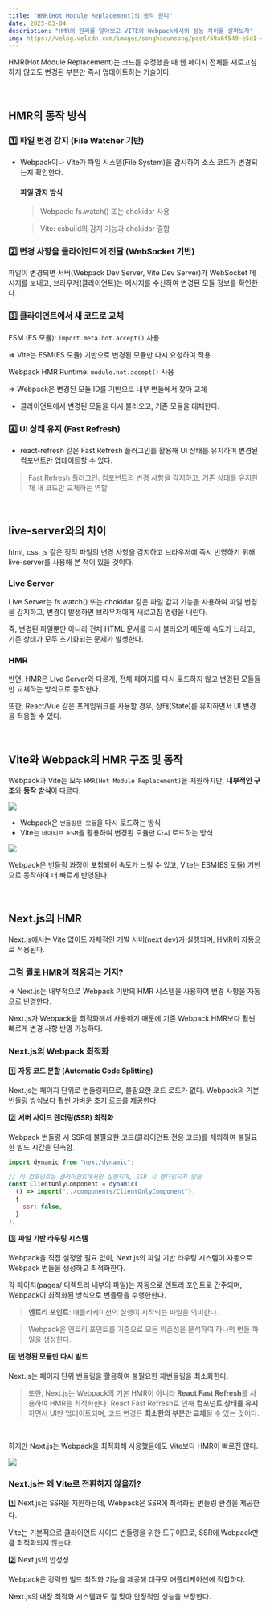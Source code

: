 ```yaml
---
title: "HMR(Hot Module Replacement)의 동작 원리"
date: 2025-03-04
description: "HMR의 원리를 알아보고 VITE와 Webpack에서의 성능 차이를 살펴보자"
img: https://velog.velcdn.com/images/songhaeunsong/post/59a6f549-e5d1-42bc-ac94-e80185a4876c/image.png
---
```


HMR(Hot Module Replacement)는 코드를 수정했을 때 웹 페이지 전체를 새로고침하지 않고도 변경된 부분만 즉시 업데이트하는 기술이다.

<br />

## HMR의 동작 방식

### 1️⃣ 파일 변경 감지 (File Watcher 기반)

- Webpack이나 Vite가 파일 시스템(File System)을 감시하여 소스 코드가 변경되는지 확인한다.

  #### 파일 감지 방식

  > Webpack: fs.watch() 또는 chokidar 사용

  > Vite: esbuild의 감지 기능과 chokidar 결합

### 2️⃣ 변경 사항을 클라이언트에 전달 (WebSocket 기반)

파일이 변경되면 서버(Webpack Dev Server, Vite Dev Server)가 WebSocket 메시지를 보내고,
브라우저(클라이언트)는 메시지를 수신하여 변경된 모듈 정보를 확인한다.

### 3️⃣ 클라이언트에서 새 코드로 교체

ESM (ES 모듈): `import.meta.hot.accept()` 사용

=> Vite는 ESM(ES 모듈) 기반으로 변경된 모듈만 다시 요청하여 적용

Webpack HMR Runtime: `module.hot.accept()` 사용

=> Webpack은 변경된 모듈 ID를 기반으로 내부 번들에서 찾아 교체

- 클라이언트에서 변경된 모듈을 다시 불러오고, 기존 모듈을 대체한다.

### 4️⃣ UI 상태 유지 (Fast Refresh)

- react-refresh 같은 Fast Refresh 플러그인를 활용해 UI 상태를 유지하며 변경된 컴포넌트만 업데이트할 수 있다.

> Fast Refresh 플러그인: 컴포넌트의 변경 사항을 감지하고, 기존 상태를 유지한 채 새 코드만 교체하는 역할

<br />

## live-server와의 차이

html, css, js 같은 정적 파일의 변경 사항을 감지하고 브라우저에 즉시 반영하기 위해 live-server를 사용해 본 적이 있을 것이다.

### Live Server

Live Server는 fs.watch() 또는 chokidar 같은 파일 감지 기능을 사용하여 파일 변경을 감지하고, 변경이 발생하면 브라우저에게 새로고침 명령을 내린다.

즉, 변경된 파일뿐만 아니라 전체 HTML 문서를 다시 불러오기 때문에 속도가 느리고, 기존 상태가 모두 초기화되는 문제가 발생한다.

### HMR

반면, HMR은 Live Server와 다르게, 전체 페이지를 다시 로드하지 않고 변경된 모듈듈만 교체하는 방식으로 동작한다.

또한, React/Vue 같은 프레임워크를 사용할 경우, 상태(State)를 유지하면서 UI 변경을 적용할 수 있다.

<br />

## Vite와 Webpack의 HMR 구조 및 동작

Webpack과 Vite는 모두 `HMR(Hot Module Replacement)`을 지원하지만, **내부적인 구조**와 **동작 방식**이 다르다.

![](https://velog.velcdn.com/images/songhaeunsong/post/f49f2c6d-aca9-44fa-975a-b6a5f3b60270/image.png)

- Webpack은 `번들링된 모듈`을 다시 로드하는 방식
- Vite는 `네이티브 ESM`을 활용하여 변경된 모듈만 다시 로드하는 방식

![](https://velog.velcdn.com/images/songhaeunsong/post/fca1ec85-1f8b-4816-9e53-0425325537cc/image.png)

Webpack은 번들링 과정이 포함되어 속도가 느릴 수 있고, Vite는 ESM(ES 모듈) 기반으로 동작하여 더 빠르게 반영된다.

<br />

## Next.js의 HMR

Next.js에서는 Vite 없이도 자체적인 개발 서버(next dev)가 실행되며, HMR이 자동으로 적용된다.

### 그럼 뭘로 HMR이 적용되는 거지?

=> Next.js는 내부적으로 Webpack 기반의 HMR 시스템을 사용하여 변경 사항을 자동으로 반영한다.

Next.js가 Webpack을 최적화해서 사용하기 때문에 기존 Webpack HMR보다 훨씬 빠르게 변경 사항 반영 가능하다.

### Next.js의 Webpack 최적화

1️⃣ **자동 코드 분할 (Automatic Code Splitting)**

Next.js는 페이지 단위로 번들링하므로, 불필요한 코드 로드가 없다.
Webpack의 기본 번들링 방식보다 훨씬 가벼운 초기 로드를 제공한다.

2️⃣ **서버 사이드 렌더링(SSR) 최적화**

Webpack 번들링 시 SSR에 불필요한 코드(클라이언트 전용 코드)를 제외하여 불필요한 빌드 시간을 단축함.

```js
import dynamic from "next/dynamic";

// 이 컴포넌트는 클라이언트에서만 실행되며, SSR 시 렌더링되지 않음
const ClientOnlyComponent = dynamic(
  () => import("../components/ClientOnlyComponent"),
  {
    ssr: false,
  }
);
```

3️⃣ **파일 기반 라우팅 시스템**

Webpack을 직접 설정할 필요 없이, Next.js의 파일 기반 라우팅 시스템이 자동으로 Webpack 번들을 생성하고 최적화한다.

각 페이지(pages/ 디렉토리 내부의 파일)는 자동으로 엔트리 포인트로 간주되며, Webpack이 최적화된 방식으로 번들링을 수행한한다.

> **엔트리 포인트**: 애플리케이션의 실행이 시작되는 파일을 의미한다.

> Webpack은 엔트리 포인트를 기준으로 모든 의존성을 분석하여 하나의 번들 파일을 생성한다.

4️⃣ **변경된 모듈만 다시 빌드**

Next.js는 페이지 단위 번들링을 활용하여 불필요한 재번들링을 최소화한다.

> 또한, Next.js는 Webpack의 기본 HMR이 아니라 **React Fast Refresh**를 사용하여 HMR을 최적화한다.
> React Fast Refresh로 인해 **컴포넌트 상태를 유지**하면서 UI만 업데이트되며, 코드 변경은 **최소한의 부분만 교체**될 수 있는 것이다.

<br />

하지만 Next.js는 Webpack을 최적화해 사용했음에도 Vite보다 HMR이 빠르진 않다.

![](https://velog.velcdn.com/images/songhaeunsong/post/57e80ae1-b422-4890-8bb0-be44ea3d8b34/image.png)

### Next.js는 왜 Vite로 전환하지 않을까?

1️⃣ Next.js는 SSR을 지원하는데, Webpack은 SSR에 최적화된 번들링 환경을 제공한다.

Vite는 기본적으로 클라이언트 사이드 번들링을 위한 도구이므로, SSR에 Webpack만큼 최적화되지 않는다.

2️⃣ Next.js의 안정성

Webpack은 강력한 빌드 최적화 기능을 제공해 대규모 애플리케이션에 적합하다.

Next.js의 내장 최적화 시스템과도 잘 맞아 안정적인 성능을 보장한다.
